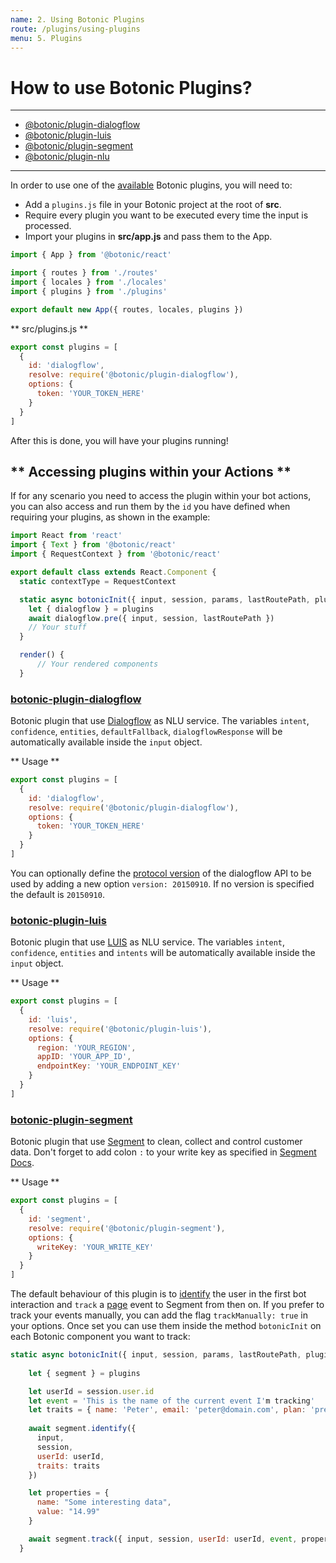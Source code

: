 ```yaml
---
name: 2. Using Botonic Plugins
route: /plugins/using-plugins
menu: 5. Plugins
---
```



# **How to use Botonic Plugins?**

---  
* [@botonic/plugin-dialogflow](#botonic-plugin-dialogflow)
* [@botonic/plugin-luis](#botonic-plugin-luis)
* [@botonic/plugin-segment](#botonic-plugin-segment)
* [@botonic/plugin-nlu](/plugins/plugin-nlu)
---

In order to use one of the [available](#Plugins) Botonic plugins, 
you will need to:
* Add a `plugins.js` file in your Botonic project at the root of **src**.
* Require every plugin you want to be executed every time the input is processed.
* Import your plugins in **src/app.js** and pass them to the App.

```javascript
import { App } from '@botonic/react'

import { routes } from './routes'
import { locales } from './locales'
import { plugins } from './plugins'

export default new App({ routes, locales, plugins })
```


** src/plugins.js **  

```javascript
export const plugins = [
  {
    id: 'dialogflow',
    resolve: require('@botonic/plugin-dialogflow'),
    options: {
      token: 'YOUR_TOKEN_HERE'
    }
  }
]
```

After this is done, you will have your plugins running!  
## ** Accessing plugins within your Actions **
If for any scenario you need to access the plugin within your bot actions, you can also access and run them by the `id` you have defined when requiring your plugins, as shown in the example:

```javascript
import React from 'react'
import { Text } from '@botonic/react'
import { RequestContext } from '@botonic/react'

export default class extends React.Component {
  static contextType = RequestContext

  static async botonicInit({ input, session, params, lastRoutePath, plugins }) {
    let { dialogflow } = plugins
    await dialogflow.pre({ input, session, lastRoutePath })
    // Your stuff
  }

  render() {
      // Your rendered components
  }
```

### [botonic-plugin-dialogflow](https://github.com/hubtype/botonic/tree/master/packages/botonic-plugin-dialogflow)

Botonic plugin that use [Dialogflow](https://dialogflow.com/) as NLU service. The variables `intent`, `confidence`, `entities`, `defaultFallback`, `dialogflowResponse` will be automatically
available inside the `input` object.

** Usage ** 
```javascript
export const plugins = [
  {
    id: 'dialogflow',
    resolve: require('@botonic/plugin-dialogflow'),
    options: {
      token: 'YOUR_TOKEN_HERE'
    }
  }
]
``` 

You can optionally define the [protocol version](https://dialogflow.com/docs/reference/agent/#protocol_version) of the dialogflow API to be used by adding a new option `version: 20150910`. If no version is specified the default is `20150910`.

### [botonic-plugin-luis](https://github.com/hubtype/botonic/tree/master/packages/botonic-plugin-luis)
Botonic plugin that use [LUIS](https://www.luis.ai/) as NLU service. The variables `intent`, `confidence`, `entities` and `intents` will be automatically
available inside the `input` object.

** Usage **  
```javascript
export const plugins = [
  {
    id: 'luis',
    resolve: require('@botonic/plugin-luis'),
    options: {
      region: 'YOUR_REGION',
      appID: 'YOUR_APP_ID',
      endpointKey: 'YOUR_ENDPOINT_KEY'
    }
  }
]
```
### [botonic-plugin-segment](https://github.com/hubtype/botonic/tree/master/packages/botonic-plugin-segment)
Botonic plugin that use [Segment](https://segment.com/) to clean, collect and control customer data. 
Don't forget to add colon `:` to your write key as specified in [Segment Docs](https://segment.com/docs/sources/server/http/#authentication).

** Usage **
```javascript
export const plugins = [
  {
    id: 'segment',
    resolve: require('@botonic/plugin-segment'),
    options: {
      writeKey: 'YOUR_WRITE_KEY'
    }
  }
]
```

The default behaviour of this plugin is to [identify](https://segment.com/docs/spec/identify/) the user in the first bot interaction and `track` a [page](https://segment.com/docs/spec/page/) event to Segment from then on.
If you prefer to track your events manually, you can add the flag `trackManually: true` in your options. Once set you can use them inside the method `botonicInit` on each Botonic component you want to track:  
```javascript
static async botonicInit({ input, session, params, lastRoutePath, plugins }) {
    
    let { segment } = plugins

    let userId = session.user.id
    let event = 'This is the name of the current event I'm tracking'
    let traits = { name: 'Peter', email: 'peter@domain.com', plan: 'premium' }
    
    await segment.identify({
      input,
      session,
      userId: userId,
      traits: traits
    })

    let properties = {
      name: "Some interesting data", 
      value: "14.99"
    }

    await segment.track({ input, session, userId: userId, event, properties })
  }
```  

<div style={{display:"flex", justifyContent:"space-between"}}>
  <PrevButton title="Plugins" href="/plugins/botonic-plugins" />
  <NextButton title="Botonic Plugin NLU" href="/plugins/plugin-nlu" />
</div>
